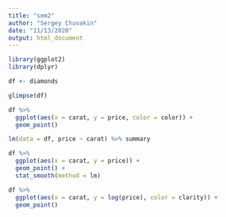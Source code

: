 ```yaml
---
title: "sem2"
author: "Sergey Chuvakin"
date: "11/13/2020"
output: html_document
---
```


```r
library(ggplot2)
library(dplyr)

df <- diamonds
```

```r
glimpse(df)
```
```r
df %>% 
  ggplot(aes(x = carat, y = price, color = color)) + 
  geom_point()
```

```r
lm(data = df, price ~ carat) %>% summary
```

```r
df %>% 
  ggplot(aes(x = carat, y = price)) + 
  geom_point() + 
  stat_smooth(method = lm)
```

```r
df %>% 
  ggplot(aes(x = carat, y = log(price), color = clarity)) + 
  geom_point()
```

